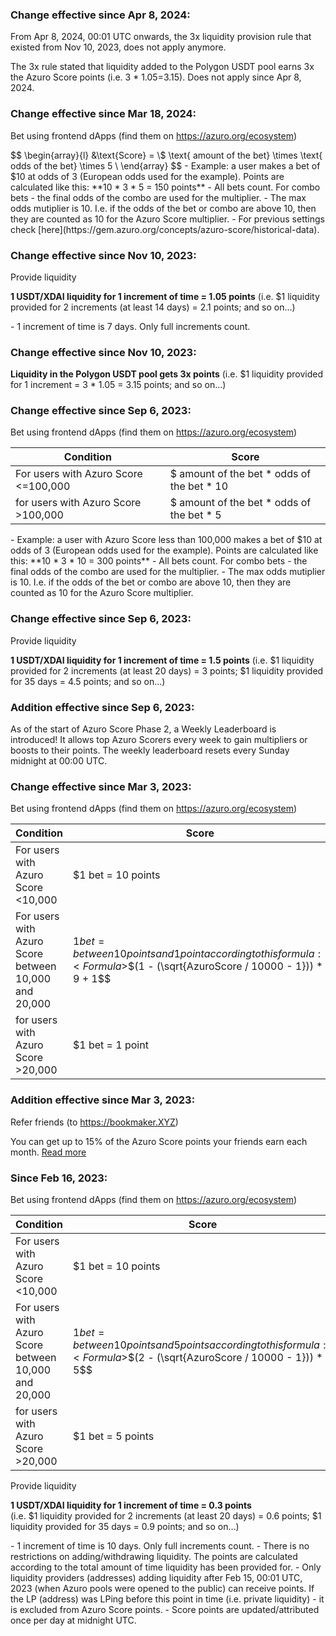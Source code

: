 
<PageHeadline
  title="Changelog"
  subTitle="Previous settings are documented here"
/>

### Change effective since Apr 8, 2024:

From Apr 8, 2024, 00:01 UTC onwards, the 3x liquidity provision rule that existed from Nov 10, 2023, does not apply anymore. 

<Callout type="info">
 The 3x rule stated that liquidity added to the Polygon USDT pool earns 3x the Azuro Score points (i.e. 3 * 1.05=3.15). Does not apply since Apr 8, 2024.
</Callout>

### Change effective since Mar 18, 2024:

Bet using frontend dApps
(find them on https://azuro.org/ecosystem)

<Formula>
$$
\begin{array}{l}
&\text{Score} = \$ \text{ amount of the bet} \times \text{ odds of the bet} \times 5 \
\end{array}
$$
</Formula>

<Callout type="info">
  - Example: a user makes a bet of $10 at odds of 3 (European odds used for the example). Points are calculated like this: **10 * 3 * 5 = 150 points**
  - All bets count. For combo bets - the final odds of the combo are used for the multiplier.
  - The max odds mutiplier is 10. I.e. if the odds of the bet or combo are above 10, then they are counted as 10 for the Azuro Score multiplier.
  - For previous settings check [here](https://gem.azuro.org/concepts/azuro-score/historical-data).
</Callout>

### Change effective since Nov 10, 2023:

Provide liquidity

**1 USDT/XDAI liquidity for 1 increment of time = 1.05 points** (i.e. \$1 liquidity provided for 2 increments
(at least 14 days) = 2.1 points; and so on…)

<Callout type="info">
  - 1 increment of time is 7 days. Only full increments count.
</Callout>

### Change effective since Nov 10, 2023:

**Liquidity in the Polygon USDT pool gets 3x points** (i.e. \$1 liquidity provided for 1 increment = 3 * 1.05 = 3.15 points; and so on…)


### Change effective since Sep 6, 2023:

Bet using frontend dApps
(find them on https://azuro.org/ecosystem)

| Condition | Score |
|---|---|
| For users with Azuro Score \<=100,000 | $ amount of the bet * odds of the bet * 10 |
| for users with Azuro Score \>100,000 | $ amount of the bet * odds of the bet * 5 |

<Callout type="info">
  - Example: a user with Azuro Score less than 100,000 makes a bet of $10 at odds of 3 (European odds used for the example). Points are calculated like this: **10 * 3 * 10 = 300 points**
  - All bets count. For combo bets - the final odds of the combo are used for the multiplier.
  - The max odds mutiplier is 10. I.e. if the odds of the bet or combo are above 10, then they are counted as 10 for the Azuro Score multiplier.
</Callout>

### Change effective since Sep 6, 2023:

Provide liquidity

**1 USDT/XDAI liquidity for 1 increment of time = 1.5 points** (i.e. \$1 liquidity provided for 2 increments
(at least 20 days) = 3 points; $1 liquidity provided for 35 days = 4.5 points; and so on…)

### Addition effective since Sep 6, 2023:

<Callout type="info">
  As of the start of Azuro Score Phase 2, a Weekly Leaderboard is introduced! It allows top Azuro Scorers every week to gain multipliers or boosts to their points. The weekly leaderboard resets every Sunday midnight at 00:00 UTC.
</Callout>


### Change effective since Mar 3, 2023:

Bet using frontend dApps
(find them on https://azuro.org/ecosystem)

| Condition | Score |
|---|---|
| For users with Azuro Score \<10,000 | $1 bet = 10 points |
| For users with Azuro Score between 10,000 and 20,000 | $1 bet = between 10 points and 1 point according to this formula: <Formula>$$(1 - (\sqrt{AzuroScore / 10000 - 1})) * 9 + 1$$</Formula> |
| for users with Azuro Score \>20,000 | $1 bet = 1 point |

### Addition effective since Mar 3, 2023:

Refer friends
(to https://bookmaker.XYZ)

You can get up to 15% of the Azuro Score points your friends earn each month. [Read more](https://docs.bookmaker.xyz/for-bookmaker.xyz-users/refer-a-friend)


### Since Feb 16, 2023:

Bet using frontend dApps
(find them on https://azuro.org/ecosystem)

| Condition | Score |
|---|---|
| For users with Azuro Score \<10,000 | $1 bet = 10 points |
| For users with Azuro Score between 10,000 and 20,000 | $1 bet = between 10 points and 5 points according to this formula: <Formula>$$(2 - (\sqrt{AzuroScore / 10000 - 1})) * 5$$</Formula> |
| for users with Azuro Score \>20,000 | $1 bet = 5 points |

Provide liquidity

**1 USDT/XDAI liquidity for 1 increment of time = 0.3 points**<br />
(i.e. \$1 liquidity provided for 2 increments (at least 20 days) = 0.6 points; $1 liquidity provided for 35 days = 0.9 points; and so on…)

<Callout type="info">
  - 1 increment of time is 10 days. Only full increments count.
  - There is no restrictions on adding/withdrawing liquidity. The points are calculated according to the total amount of time liquidity has been provided for.
  - Only liquidity providers (addresses) adding liquidity after Feb 15, 00:01 UTC, 2023 (when Azuro pools were opened to the public) can receive points. If the LP (address) was LPing before this point in time (i.e. private liquidity) - it is excluded from Azuro Score points.
  - Score points are updated/attributed once per day at midnight UTC.
</Callout>
